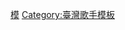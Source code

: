 {{Navbox musical artist
| name       = 徐佳瑩
| state      = {{{state|autocollapse}}}
| title      = [[徐佳瑩]]
| background = solo_singer
| listclass  = hlist

| group1     = 錄音室專輯
| list1      = 
* [[LaLa首張創作專輯]]（2009）
* [[極限 (專輯)|極限]]（2010）
* [[理想人生]]（2012）
* [[尋人啟事 (專輯)|尋人啟事]]（2014）
* -{zh;zh-hans;zh-hant;|[[心裡學]]}-（2017）
* [[給]]（2022）

| group2     = 現場專輯
| list2      = 
* [[繼續·理想人生]]（2013）
* [[日全蚀 (专辑)|日全蝕]]（2016）
* [[是日救星巡回演唱会#演唱会专辑|是日救星]]（2019）

| group3     = 單曲
| list3      = 

| group4     = 電視劇
| list4      = 
* [[他們在畢業的前一天爆炸]]（2010）

| group5     = 電影配音
| list5      = 
* [[里約大冒險|-{zh-cn:里约大冒险;zh-tw:里約大冒險;zh-hk:奇鸚嘉年華;}-]]（2011）
* [[里约大冒险2|-{zh-cn:里约大冒险;zh-tw:里約大冒險;zh-hk:奇鸚嘉年華;}-2]]（2014）

| group6     = 參賽節目
| list6      = 
* [[超級星光大道 (第三屆)]]
* [[我是歌手 (第四季)]]
* [[歌手·当打之年]]

}}<noinclude>
{{collapsible option}}
{{DEFAULTSORT:Hsu徐}}
[[Category:徐佳瑩|模]]
[[Category:臺灣歌手模板]]
</noinclude>